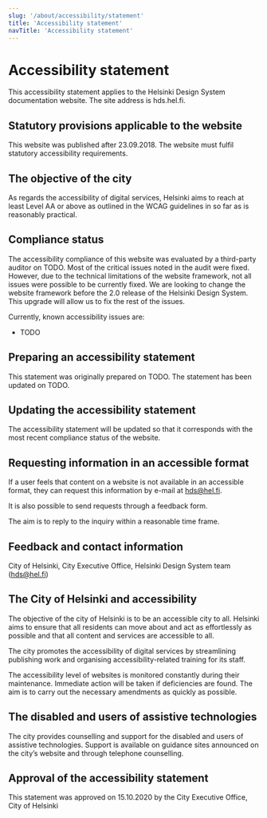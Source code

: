 ```yaml
---
slug: '/about/accessibility/statement'
title: 'Accessibility statement'
navTitle: 'Accessibility statement'
---
```



# Accessibility statement

<LeadParagraph>
  This accessibility statement applies to the Helsinki Design System documentation website. The site address is hds.hel.fi.
</LeadParagraph>

## Statutory provisions applicable to the website
This website was published after 23.09.2018. The website must fulfil statutory accessibility requirements.

## The objective of the city
As regards the accessibility of digital services, Helsinki aims to reach at least Level AA or above as outlined in the WCAG guidelines in so far as is reasonably practical.

## Compliance status
The accessibility compliance of this website was evaluated by a third-party auditor on TODO. Most of the critical issues noted in the audit were fixed. However, due to the technical limitations of the website framework, not all issues were possible to be currently fixed. We are looking to change the website framework before the 2.0 release of the Helsinki Design System. This upgrade will allow us to fix the rest of the issues.

Currently, known accessibility issues are:
- TODO

## Preparing an accessibility statement
This statement was originally prepared on TODO. The statement has been updated on TODO.

## Updating the accessibility statement
The accessibility statement will be updated so that it corresponds with the most recent compliance status of the website.

## Requesting information in an accessible format
If a user feels that content on a website is not available in an accessible format, they can request this information by e-mail at [hds@hel.fi](mailto:hds@hel.fi).

It is also possible to send requests through a <Link size="M" href="https://www.hel.fi/helsinki/en/administration/participate/feedback" external>feedback form</Link>.

The aim is to reply to the inquiry within a reasonable time frame.

## Feedback and contact information
City of Helsinki, City Executive Office, Helsinki Design System team ([hds@hel.fi](mailto:hds@hel.fi))

## The City of Helsinki and accessibility
The objective of the city of Helsinki is to be an accessible city to all. Helsinki aims to ensure that all residents can move about and act as effortlessly as possible and that all content and services are accessible to all.

The city promotes the accessibility of digital services by streamlining publishing work and organising accessibility-related training for its staff.

The accessibility level of websites is monitored constantly during their maintenance. Immediate action will be taken if deficiencies are found. The aim is to carry out the necessary amendments as quickly as possible.

## The disabled and users of assistive technologies
The city provides counselling and support for the disabled and users of assistive technologies. Support is available on guidance sites announced on the city’s website and through telephone counselling.

## Approval of the accessibility statement
This statement was approved on 15.10.2020 by the City Executive Office, City of Helsinki
